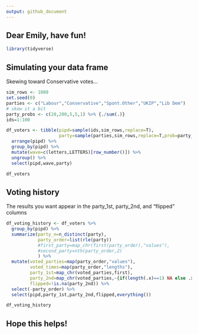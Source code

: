```yaml
---
output: github_document
---
```


## Dear Emily, have fun!

```r
library(tidyverse)
```

## Simulating your data frame

Skewing toward Conservative votes...

```r
sim_rows <- 1000
set.seed(0)
parties <- c("Labour","Conservative","Spont.Other","UKIP","Lib Dem")
# skew it a bit
party_probs <- c(20,200,5,5,1) %>% {./sum(.)}
ids=1:100

df_voters <- tibble(pipd=sample(ids,sim_rows,replace=T),
                    party=sample(parties,sim_rows,replace=T,prob=party_probs)) %>%
  arrange(pipd) %>%
  group_by(pipd) %>%
  mutate(wave=c(letters,LETTERS)[row_number()]) %>%
  ungroup() %>%
  select(pipd,wave,party)

df_voters
```

## Voting history

The results you want appear in the party_1st, party_2nd, and "flipped" columns

```r
df_voting_history <- df_voters %>%
  group_by(pipd) %>%
  summarize(party_n=n_distinct(party),
            party_order=list(rle(party))
            #first_party=map_chr(first(party_order),"values"),
            #second_party=nth(party_order,2)
            ) %>%
  mutate(voted_parties=map(party_order,"values"),
         voted_times=map(party_order,"lengths"),
         party_1st=map_chr(voted_parties,first),
         party_2nd=map_chr(voted_parties,~{if(length(.x)==1) NA else .x[2]}),
         flipped=!is.na(party_2nd)) %>%
  select(-party_order) %>%
  select(pipd,party_1st,party_2nd,flipped,everything())

df_voting_history
```

## Hope this helps!
